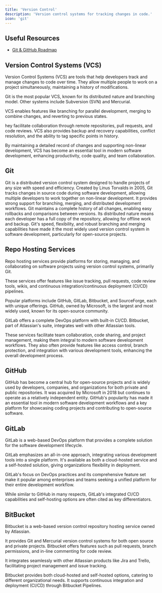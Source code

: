 ```yaml
---
title: 'Version Control'
description: 'Version control systems for tracking changes in code.'
icon: 'git'
---
```


## Useful Resources

- [Git & GitHub Roadmap](https://roadmap.sh/git-github)

## Version Control Systems (VCS)

Version Control Systems (VCS) are tools that help developers track and manage changes to code over time. They allow
multiple people to work on a project simultaneously, maintaining a history of modifications.

Git is the most popular VCS, known for its distributed nature and branching model. Other systems include Subversion (SVN)
and Mercurial.

VCS enables features like branching for parallel development, merging to combine changes, and reverting to previous states.

hey facilitate collaboration through remote repositories, pull requests, and code reviews. VCS also provides backup and
recovery capabilities, conflict resolution, and the ability to tag specific points in history.

By maintaining a detailed record of changes and supporting non-linear development, VCS has become an essential tool in
modern software development, enhancing productivity, code quality, and team collaboration.

## Git

Git is a distributed version control system designed to handle projects of any size with speed and efficiency. Created
by Linus Torvalds in 2005, Git tracks changes in source code during software development, allowing multiple developers
to work together on non-linear development. It provides strong support for branching, merging, and distributed development
workflows. Git maintains a complete history of all changes, enabling easy rollbacks and comparisons between versions.
Its distributed nature means each developer has a full copy of the repository, allowing for offline work and backup.
Git's speed, flexibility, and robust branching and merging capabilities have made it the most widely used version control
system in software development, particularly for open-source projects.

## Repo Hosting Services

Repo hosting services provide platforms for storing, managing, and collaborating on software projects using version
control systems, primarily Git.

These services offer features like issue tracking, pull requests, code review tools, wikis, and continuous
integration/continuous deployment (CI/CD) pipelines.

Popular platforms include GitHub, GitLab, Bitbucket, and SourceForge, each with unique offerings. GitHub, owned by
Microsoft, is the largest and most widely used, known for its open-source community.

GitLab offers a complete DevOps platform with built-in CI/CD. Bitbucket, part of Atlassian's suite, integrates well
with other Atlassian tools.

These services facilitate team collaboration, code sharing, and project management, making them integral to modern
software development workflows. They also often provide features like access control, branch protection, and integration
with various development tools, enhancing the overall development process.

## GitHub

GitHub has become a central hub for open-source projects and is widely used by developers, companies, and organizations
for both private and public repositories. It was acquired by Microsoft in 2018 but continues to operate as a relatively
independent entity. GitHub's popularity has made it an essential tool in modern software development workflows and a key
platform for showcasing coding projects and contributing to open-source software.

## GitLab

GitLab is a web-based DevOps platform that provides a complete solution for the software development lifecycle.

GitLab emphasizes an all-in-one approach, integrating various development tools into a single platform. It's available
as both a cloud-hosted service and a self-hosted solution, giving organizations flexibility in deployment.

GitLab's focus on DevOps practices and its comprehensive feature set make it popular among enterprises and teams seeking
a unified platform for their entire development workflow.

While similar to GitHub in many respects, GitLab's integrated CI/CD capabilities and self-hosting options are often
cited as key differentiators.

## BitBucket

Bitbucket is a web-based version control repository hosting service owned by Atlassian.

It provides Git and Mercurial version control systems for both open source and private projects. Bitbucket offers features
such as pull requests, branch permissions, and in-line commenting for code review.

It integrates seamlessly with other Atlassian products like Jira and Trello, facilitating project management and issue
tracking.

Bitbucket provides both cloud-hosted and self-hosted options, catering to different organizational needs. It supports
continuous integration and deployment (CI/CD) through Bitbucket Pipelines.